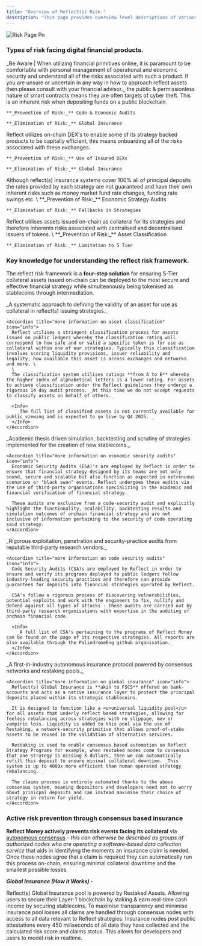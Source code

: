 ```yaml
---
title: "Overview of Reflect(s) Risk."
description: "This page provides overview level descriptions of various forms of risk and methods of dealing with this within the reflect.money ecosystem. "
---
```


![Risk Page Pn](/images/Risk-page.png)

### Types of risk facing digital financial products.

<Info>
  _Be Aware | When utilizing financial primitives online, it is paramount to be comfortable with personal management of operational and economic security and understand all of the risks associated with such a product. If you are unsure or uncertain in any way in how to approach reflect assets then please consult with your financial advisor._
</Info>

<CardGroup cols="2">
  <Card title="Smart Contract Risk" icon="file-code" color="#00ff00" img="/images/docs-bar.png">
    the public & permissionless nature of smart contracts means they are often targets of cyber theft. This is an inherent risk when depositing funds on a public blockchain.

    **_Prevention of Risk:_** Code & Economic Audits

    **_Elimination of Risk:_** Global Insurance
  </Card>
  <Card title="Exchange Risk" icon="shuffle" color="#00ff00" img="/images/docs-bar.png">
    Reflect utilizes on-chain DEX's to enable some of its strategy backed products to be capitally efficient, this means onboarding all of the risks associated with these exchanges.

    **_Prevention of Risk:_** Use of Insured DEXs

    **_Elimination of Risk:_** Global Insurance
  </Card>
  <Card title="Interest Rate Risk" icon="percent" color="#00ff00" img="/images/docs-bar.png">
    Although reflect(s) insurance systems cover 100% all of principal deposits the rates provided by each strategy are not guaranteed and have their own inherent risks such as money market fund rate changes, funding rate swings etc. \
    **_Prevention of Risk:_** Economic Strategy Audits

    **_Elimination of Risk:_** Fallbacks in Strategies
  </Card>
  <Card title="Collateral Risk" icon="sack-dollar" color="#00ff00" img="/images/docs-bar.png">
    Reflect utilises assets issued on-chain as collateral for its strategies and therefore inherents risks associated with centralised and decentralised issuers of tokens. \
    **_Prevention of Risk:_** Asset Classification

    **_Elimination of Risk:_** Limitation to S Tier
  </Card>
</CardGroup>

### Key knowledge for understanding the reflect risk framework.

The reflect risk framework is a **four-step solution** for ensuring S-Tier collateral assets issued on-chain can be deployed to the most secure and effective financial strategy while simulteanously being tokenised as stablecoins through intermediation.

<Steps>
  <Step title="Asset Classification" icon="money-check" iconType="regular" titleSize="p">
    _A systematic approach to defining the validity of an asset for use as collateral in reflect(s) issuing strategies._

    <Accordion title="more information on asset classification" icon="info">
      Reflect utilises a stringent classification process for assets issued on public ledgers whereby the classification rating will correspond to how safe and or valid a specific token is for use as collateral within one of our strategies. Typically this classification involves scoring liquidity provisions, issuer reliability and legality, how available this asset is across exchanges and networks and more. \
      \
      The classification system utilises ratings **from A to E** whereby the higher index of alphabetical letters is a lower rating. For assets to achieve classification under the Reflect guidelines they undergo a rigorous 14 day audit process. _At this time we do not accept requests to classify assets on behalf of others._

      <Info>
        _The full list of classified assets is not currently available for public viewing and is expected to go live by Q4 2025. _
      </Info>
    </Accordion>
  </Step>
  <Step title="Economic Security Audits (ESA)" icon="shield">
    _Academic thesis driven simulation, backtesting and scrutiny of strategies implemented for the creation of new stablecoins._

    <Accordion title="more information on economic security audits" icon="info">
      Economic Security Audits (ESA)'s are employed by Reflect in order to ensure that financial strategy designed by its teams are not only sound, secure and scalable but also function as expected in extrenuous scenarios or "black swan" events. Reflect undergoes these audits via the use of third-party organisations specializing in the academic and financial verification of financial strategy. 

      These audits are exclusive from a code-security audit and explicitly highlight the functionality, scalability, backtesting results and simulation outcomes of onchain financial strategy and are not inclusive of information pertaining to the security of code operating said strategy. 
    </Accordion>
  </Step>
  <Step title="Code Security Audits (CSA)" icon="gear">
    _Rigorous exploitation, penetration and security-practice audits from reputable third-party research vendors._

    <Accordion title="more information on code security audits" icon="info">
      Code Security Audits (CSA)s are employed by Reflect in order to ensure and verify its programs deployed to public ledgers follow industry-leading security practices and therefore can provide guarantees for deposits into financial strategies operated by Reflect. 

      CSA's follow a rigorous process of discovering vulnerabilities, potential exploits and work with the engineers to fix, nullify and defend against all types of attacks - These audits are carried out by third-party research organisations with expertise in the auditing of onchain financial code. 

      <Info>
        _A full list of CSA's pertaining to the programs of Reflect Money can be found on the page of its respective strategies. All reports are also available through the PalindromeEng github organisation._
      </Info>
    </Accordion>
  </Step>
  <Step title="Global Insurance" icon="globe">
    _A first-in-industry autonomous insurance protocol powered by consensus networks and restaking pools._

    <Accordion title="more information on global insurance" icon="info">
      Reflect(s) Global Insurance is **akin to FSCS** offered on bank-accounts and acts as a native insurance layer to protect the principal deposits placed within its strategic stablecoins.

      It is designed to function like a <u>universal liquidity pool</u> for all assets that underly reflect based strategies, allowing for feeless rebalancing across strategies with no slippage, mev or vampiric loss. Liquidity is added to this pool via the use of Restaking, a network-security primitive that allows proof-of-stake assets to be reused in the validation of alternative services. 

      Restaking is used to enable consensus based automation on Reflect Strategy Programs for example, when restaked nodes come to consensus that one strategy is missing X dollars, then we can automatically refill this deposit to ensure minimal collateral downtime. _This system is up to 4000x more efficient than human operated strategy rebalancing. _

      The claims process is entirely automated thanks to the above consensus system, meaning depositors and developers need not to worry about prinicpal deposits and can instead maximise their choice of strategy in return for yield. 
    </Accordion>
  </Step>
</Steps>

### Active risk prevention through consensus based insurance

**Reflect Money actively prevents risk events facing its collateral** via <u>autonomous consensus</u> - _this can otherwise be described as groups of authorized nodes who are operating a software-based data collection service_ that aids in identifying the moments an insurance claim is needed. Once these nodes agree that a claim is required they can automatically run this process on-chain, ensuring minimal collateral downtime and the smallest possible losses.

**_Global Insurance (How it Works) -_**

<CardGroup cols={1}>
  <Card title="Powered by Restaking" icon="spa" img="/images/docs-bar.png">
    Reflect(s) Global Insurance pool is powered by Restaked Assets. Allowing users to secure their Layer-1 blockchain by staking & earn real-time cash income by securing stablecoins.
  </Card>
  <Card title="Automated by Consensus" icon="gear" img="/images/docs-bar.png">
    To maximise transparency and minimise insurance pool losses all claims are handled through consensus nodes with access to all data relevant to Reflect strategies.
  </Card>
  <Card title="Attestations in Real Time" icon="clock" img="/images/docs-bar.png">
    Insurance nodes post public attestations every 450 miliseconds of all data they have collected and the calculated risk score and claims status. This allows for developers and users to model risk in realtime.
  </Card>
</CardGroup>